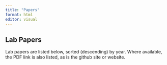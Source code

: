 ```yaml
---
title: "Papers"
format: html
editor: visual
---
```


## Lab Papers

Lab papers are listed below, sorted (descending) by year. Where available, the PDF link is also listed, as is the github site or website.

